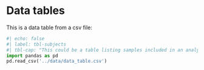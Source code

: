 
# Data tables

This is a data table from a csv file:

```python
#| echo: false
#| label: tbl-subjects
#| tbl-cap: "This could be a table listing samples included in an analysis."
import pandas as pd
pd.read_csv('../data/data_table.csv')
```

<!-- 
You can also show it as a normal markdown table:

```python
#| echo: false
#| output: asis

from IPython.display import display, Markdown
import pandas as pd
import os.path
import glob

Markdown("  \n\n"+pd.read_csv('../data/data_table.csv').to_markdown(index=False)+"  \n\n")
```
 -->
